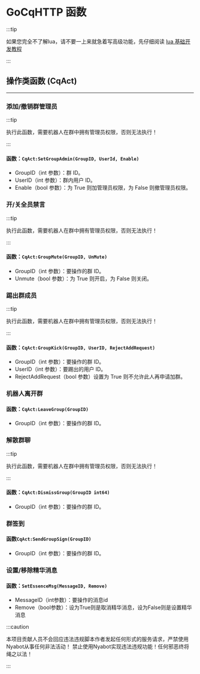 # GoCqHTTP 函数

:::tip

如果您完全不了解lua，请不要一上来就急着写高级功能，先仔细阅读 [lua 基础开发教程](https://www.runoob.com/lua/lua-tutorial.html)

:::

## 操作类函数 (CqAct)

-----

### 添加/撤销群管理员

:::tip

执行此函数，需要机器人在群中拥有管理员权限，否则无法执行！

:::

#### 函数：`CqAct:SetGroupAdmin(GroupID, UserId, Enable)`

- GroupID（int 参数）：群 ID。
- UserID（int 参数）：群内用户 ID。
- Enable（bool 参数）：为 True 则加管理员权限，为 False 则撤管理员权限。

### 开/关全员禁言

:::tip

执行此函数，需要机器人在群中拥有管理员权限，否则无法执行！

:::

#### 函数：`CqAct:GroupMute(GroupID, UnMute)`

- GroupID（int 参数）：要操作的群 ID。
- Unmute（bool 参数）：为 True 则开启，为 False 则关闭。

### 踢出群成员

:::tip

执行此函数，需要机器人在群中拥有管理员权限，否则无法执行！

:::

#### 函数：`CqAct:GroupKick(GroupID, UserID, RejectAddRequest)`

- GroupID（int 参数）：要操作的群 ID。
- UserID（int 参数）：要踢出的用户 ID。
- RejectAddRequest（bool 参数）设置为 True 则不允许此人再申请加群。

### 机器人离开群

#### 函数：`CqAct:LeaveGroup(GroupID)`

- GroupID（int 参数）：要操作的群 ID。

### 解散群聊

:::tip

执行此函数，需要机器人在群中拥有管理员权限，否则无法执行！

:::

#### 函数：`CqAct:DismissGroup(GroupID int64)`

- GroupID（int 参数）：要操作的群 ID。

### 群签到

#### 函数`CqAct:SendGroupSign(GroupID)`

- GroupID（int 参数）：要操作的群 ID。

### 设置/移除精华消息
#### 函数：`SetEssenceMsg(MessageID, Remove)`

- MessageID（int参数）：要操作的消息id
- Remove（bool参数）：设为True则是取消精华消息，设为False则是设置精华消息

:::caution

本项目贡献人员不会回应违法违规脚本作者发起任何形式的服务请求，严禁使用Nyabot从事任何非法活动！
禁止使用Nyabot实现违法违规功能！任何邪恶终将绳之以法！

:::
